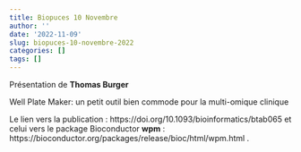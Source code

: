 ```yaml
---
title: Biopuces 10 Novembre
author: ''
date: '2022-11-09'
slug: biopuces-10-novembre-2022
categories: []
tags: []
---
```


Présentation de **Thomas Burger**

Well Plate Maker: un petit outil bien commode pour la multi-omique clinique 

<!-- Vous trouverez le diaporama à ce lien : [pdf](/diapos/name_pres.pdf). -->


Le lien vers la publication : https://doi.org/10.1093/bioinformatics/btab065
et celui vers le package Bioconductor **wpm** : https://bioconductor.org/packages/release/bioc/html/wpm.html .

